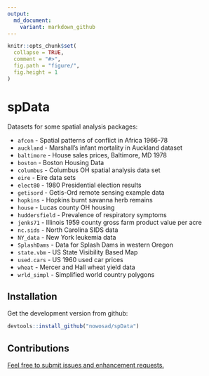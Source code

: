 ```yaml
---
output:
  md_document:
    variant: markdown_github
---
```


<!-- README.md is generated from README.Rmd. Please edit that file -->

```r
knitr::opts_chunk$set(
  collapse = TRUE,
  comment = "#>",
  fig.path = "figure/",
  fig.height = 1
)
```

# spData 

Datasets for some spatial analysis packages:

- `afcon` - Spatial patterns of conflict in Africa 1966-78
- `auckland` - Marshall's infant mortality in Auckland dataset
- `baltimore` - House sales prices, Baltimore, MD 1978
- `boston` - Boston Housing Data
- `columbus` - Columbus OH spatial analysis data set
- `eire` - Eire data sets
- `elect80` - 1980 Presidential election results
- `getisord` - Getis-Ord remote sensing example data
- `hopkins` - Hopkins burnt savanna herb remains
- `house` - Lucas county OH housing
- `huddersfield` - Prevalence of respiratory symptoms
- `jenks71` - Illinois 1959 county gross farm product value per acre
- `nc.sids` - North Carolina SIDS data
- `NY_data` - New York leukemia data
- `SplashDams` - Data for Splash Dams in western Oregon
- `state.vbm` - US State Visibility Based Map
- `used.cars` - US 1960 used car prices
- `wheat` - Mercer and Hall wheat yield data
- `wrld_simpl` - Simplified world country polygons

## Installation

Get the development version from github:

```R
devtools::install_github("nowosad/spData")
```

## Contributions

[Feel free to submit issues and enhancement requests.](https://github.com/Nowosad/spData/issues)
